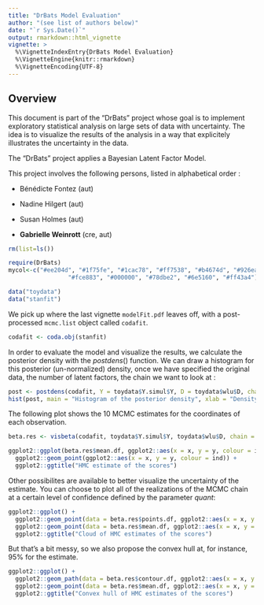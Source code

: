 ```yaml
---
title: "DrBats Model Evaluation"
author: "(see list of authors below)"
date: "`r Sys.Date()`"
output: rmarkdown::html_vignette
vignette: >
  %\VignetteIndexEntry{DrBats Model Evaluation}
  %\VignetteEngine{knitr::rmarkdown}
  %\VignetteEncoding{UTF-8}
---
```


## Overview

This document is part of the "DrBats" project whose goal is to implement exploratory statistical analysis on large sets of data with uncertainty.  The idea is to visualize the results of the analysis in a way that explicitely illustrates the uncertainty in the data.

The "DrBats" project applies a Bayesian Latent Factor Model. 

This project involves the following persons, listed in alphabetical order :

* Bénédicte Fontez (aut)

* Nadine Hilgert (aut)

* Susan Holmes (aut)

* **Gabrielle Weinrott** (cre, aut)

```r
rm(list=ls())
```

```r
require(DrBats)
mycol<-c("#ee204d", "#1f75fe", "#1cac78", "#ff7538", "#b4674d", "#926eae",
                 "#fce883", "#000000", "#78dbe2", "#6e5160", "#ff43a4")

data("toydata")
data("stanfit")
```

We pick up where the last vignette `modelFit.pdf` leaves off, with a post-processed `mcmc.list` object called `codafit`.

```r
codafit <- coda.obj(stanfit)
```

In order to evaluate the model and visualize the results, we calculate the posterior density with the $postdens()$ function.  We can draw a histogram for this posterior (un-normalized) density, once we have specified the original data, the number of latent factors, the chain we want to look at : 

```r
post <- postdens(codafit, Y = toydata$Y.simul$Y, D = toydata$wlu$D, chain = 1)
hist(post, main = "Histogram of the posterior density", xlab = "Density")
```

The following plot shows the $10$ MCMC estimates for the coordinates of each observation. 

```r
beta.res <- visbeta(codafit, toydata$Y.simul$Y, toydata$wlu$D, chain = 1, axes = c(1, 2), quant = c(0.05, 0.95))

ggplot2::ggplot(beta.res$mean.df, ggplot2::aes(x = x, y = y, colour = ind)) +
  ggplot2::geom_point(ggplot2::aes(x = x, y = y, colour = ind)) +
  ggplot2::ggtitle("HMC estimate of the scores")
```

Other possibilites are available to better visualize the uncertainty of the estimate.  You can choose to plot all of the realizations of the MCMC chain at a certain level of confidence defined by the parameter $quant$: 

```r
ggplot2::ggplot() +
  ggplot2::geom_point(data = beta.res$points.df, ggplot2::aes(x = x, y = y, colour = ind)) +
  ggplot2::geom_point(data = beta.res$mean.df, ggplot2::aes(x = x, y = y, colour = ind)) +
  ggplot2::ggtitle("Cloud of HMC estimates of the scores")
```

But that's a bit messy, so we also propose the convex hull at, for instance, 95% for the estimate.  

```r
ggplot2::ggplot() +
  ggplot2::geom_path(data = beta.res$contour.df, ggplot2::aes(x = x, y = y, colour = ind)) +
  ggplot2::geom_point(data = beta.res$mean.df, ggplot2::aes(x = x, y = y, colour = ind)) +
  ggplot2::ggtitle("Convex hull of HMC estimates of the scores")
```
